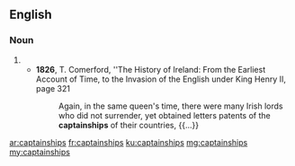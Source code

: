 ==English==

===Noun===
{{head|en|noun plural form}}

# {{plural of|captainship|lang=en}}
#* '''1826''', T. Comerford, ''The History of Ireland: From the Earliest Account of Time, to the Invasion of the English under King Henry II, page 321
#*: Again, in the same queen's time, there were many Irish lords who did not surrender, yet obtained letters patents of the '''captainships''' of their countries, {{...}}

[[ar:captainships]]
[[fr:captainships]]
[[ku:captainships]]
[[mg:captainships]]
[[my:captainships]]